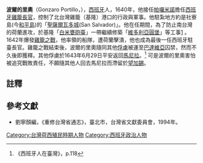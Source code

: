 '''波爾的里奧'''（Gonzaro Portillo，{{bd|?||?|}}），[[西班牙|西班牙]]人，1640年，他接任[[帕囉米諾|帕囉米諾]]擔任[[雞籠淡水長官|西班牙雞籠長官]]，控制了北台灣雞籠（基隆）港口的行政與軍事。他駐紮地方約是社寮島(今[[和平島|和平島]])的「[[聖薩爾瓦多城|聖薩爾瓦多城]](San Salvador)」。他在任期間，為了防止南台灣的荷蘭進攻，於基隆「[[白米甕砲臺|白米甕砲臺]]」一帶繼續修築「[[維多利亞圓堡|維多利亞圓堡]]」等工事[http://twstudy.iis.sinica.edu.tw/oldmap/doc/Taipei/Taipei06.htm] {{Wayback|url=http://twstudy.iis.sinica.edu.tw/oldmap/doc/Taipei/Taipei06.htm |date=20190825235257 }}。1642年爆發[[雞籠之戰|雞籠之戰]]，他率領的船隊，遭荷蘭擊潰，他也成為最後一任西班牙駐臺長官。雞籠之戰結束後，波爾的里奧隨同其他[[俘虜|俘虜]]被運至[[巴達維亞|巴達維亞]]囚禁，然而不久後即獲釋。其他俘虜於1643年6月29日平安返回[[馬尼拉|馬尼拉]]。<ref>《西班牙人在臺灣》，p.118</ref> 可是波爾的里奧害怕被追究戰敗責任，不願隨其他人回去馬尼拉而滯留於[[望加錫|望加錫]]。

==註釋==
{{reflist}}

==參考文獻==
{{refbegin}}
*劉寧顏編，《重修台灣省通志》，臺北市，台灣省文獻委員會，1994年。
{{refend}}

{{start box}}
{{s-before|[[帕囉米諾|帕囉米諾]]}}
{{s-title|[[西班牙雞籠淡水長官|雞籠長官]]|1640年—1642年}}
{{s-after|無}}
{{end box}}
{{臺灣統治者}}
{{Spanish Formosa}}

[[Category:台灣荷西殖民時期人物|Category:台灣荷西殖民時期人物]]
[[Category:西班牙政治人物|Category:西班牙政治人物]]